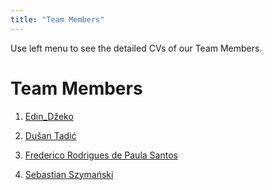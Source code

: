```yaml
---
title: "Team Members"
---
```


Use left menu to see the detailed CVs of our Team Members.

# Team Members

1.  [Edin_Džeko](https://tr.wikipedia.org/wiki/Edin_D%C5%BEeko)

2.  [Dušan Tadić](https://tr.wikipedia.org/wiki/Du%C5%A1an_Tadi%C4%87)

3.  [Frederico Rodrigues de Paula Santos](https://tr.wikipedia.org/wiki/Fred_(1993_do%C4%9Fumlu_futbolcu))

4.  [Sebastian Szymański](https://tr.wikipedia.org/wiki/Sebastian_Szyma%C5%84ski)
